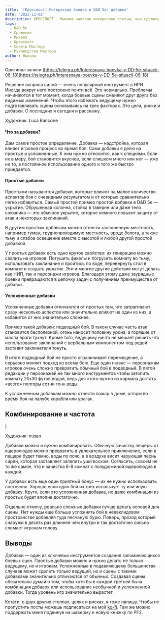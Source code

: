 ```yaml
---
title: '[Кросспост] Интересная боевка в D&D 5e: добавки'
date: '2022-11-02'
description: КРОССПОСТ - Мыкола написал интересную статью, как сделать боевку в пятой редакции интереснее.
tags:
  - D&D 5e
  - Сражение
  - Мыкола
  - Кросспост
  - Советы Мастеру
  - Руководство Мастера
author: Мыкола
---
```


Оригинал записи [https://telegra.ph/Interesnaya-boevka-v-DD-5e-situacii-06-18](https://telegra.ph/Interesnaya-boevka-v-DD-5e-situacii-06-18)

Решение вопроса силой — очень популярный инструмент в НРИ. Иногда вокруг него построено почти всё. Это нормально. Проблемы начинаются в тот момент, когда боевые сцены сменяют друг друга без видимых изменений. Чтобы этого избежать ведущему нужно подготавливать сцены основываясь на трех факторах. Это цели, риски и добавки. О последних я сегодня и расскажу.

Художник: Luca Bancone

#### Что за добавки?

Дам самое простое определение. Добавка — надстройка, которая влияет игровой процесс во время боя. Сами добавки я делю на простые и усложненные. К ним нужно относится, как к специями. Если их в меру, бой становится вкуснее, если слишком много или нет — уже не то, а постоянное использование одного и того же быстро приедается.

#### Простые добавки

Простыми называются добавки, которые влияют на малое количество аспектов боя с очевидным результатом и от которых сравнительно легко избавиться. Самый простой пример простой добавки в D&D 5e — укрытие. Обрушенная колонна, стойка в таверне или даже тело союзника — это обычное укрытие, которое немного повысит защиту от атак и некоторых заклинаний.

В другим простым добавкам можно отнести заслоненную местность, например туман, труднопроходимую местность, вроде болота, а также тьму и слабое освещение вместе с высотой и любой другой простой добавкой.

У простых добавок есть одно крутое свойство: их генерацию можно свалить на игроков. Потушить факелы и погрузить комнату во тьму, использовать заклинание и пройтись по воде, перевернуть стол в комнате и создать укрытие. Эти и многие другие действия могут делать как НИП, так и персонажи игроков. Благодаря этому даже заурядные боевки превращаются в цепочку задач с получением преимущества от добавок.

#### Усложненные добавки

Усложненные добавки отличаются от простых тем, что затрагивают сразу несколько аспектов или значительно влияют на один из них, а избавится от них значительно сложнее.

Пример такой добавки: подводный бой. В таком случае часть атак становится бесполезной, огонь наносит половину урона, а горящие от масла враги тухнут. Кроме того, ведущему ничто не мешает решить что использование заклинаний с вербальным компонентом под водой заставит заклинателя тонуть.

В итоге подводный бой не просто ограничивает перемещение, а серьезно меняет подход ко всему бою. Еще один нюанс — персонажам игроков очень сложно превратить обычный бой в подводный. В пятой редакции у персонажей не так много инструментов чтобы затопить комнату 20х30 футов водой, ведь для этого нужно из кармана достать «всего» полторы сотни тонн воды.

К усложненным добавкам можно отнести пожар в доме, шторм во время боя на палубе корабля или ураган.

## Комбинирование и частота

)

Художник: nusan

Добавки можно и нужно комбинировать. Обычную зачистку пещеры от ящеролюдов можно превратить в увлекательное приключение, если в пещере будет темно, воды по пояс, а в воздухе висит чарующая песнь сирен, которая заставляет залепить уши воском. Согласить, совсем не то же самое, что и зачистка 6-8 комнат с полудюжиной ящеролюдов в каждой.

У добавок есть еще один приятный бонус — их не нужно использовать постоянно. Хорошо если один бой из трех использует ту или иную добавку. Круто, если это усложненная добавка, но даже комбинации из простых будет вполне достаточно.

Отдельно отмечу, реально сложные добавки лучше делать основой для сцены. Нет нужды еще больше усложнять бой в неевклидовом пространстве добавляя туда песчаную бурю. Поверь, проход который снаружи в десять раз длиннее чем внутри и так достаточно сильно сломает игрокам голову.

## Выводы

Добавки — один из ключевых инструментов создания запоминающихся боевых сцен. Простые добавки можно и нужно делать не только ведущему, но и игрокам. Усложненные в подавляющему большинстве случаев может сделать только ведущий, но и сцены с такими добавками значительно отличаются от обычных. Создавая сцены обязательно думай о том, чтобы хотя бы в каждой третьей была комбинация добавок или использование необычной и усложненной добавки. Тогда уровень игр значительно вырастет.

Кстати, о двух других столпах, целях и рисках, я тоже напишу. Чтобы не пропустить посты можешь подписаться на мой [ko-fi](https://ko-fi.com/rendrom). Там же можно поддержать меня подкинув на шаверму и новую книжку по PF2.

